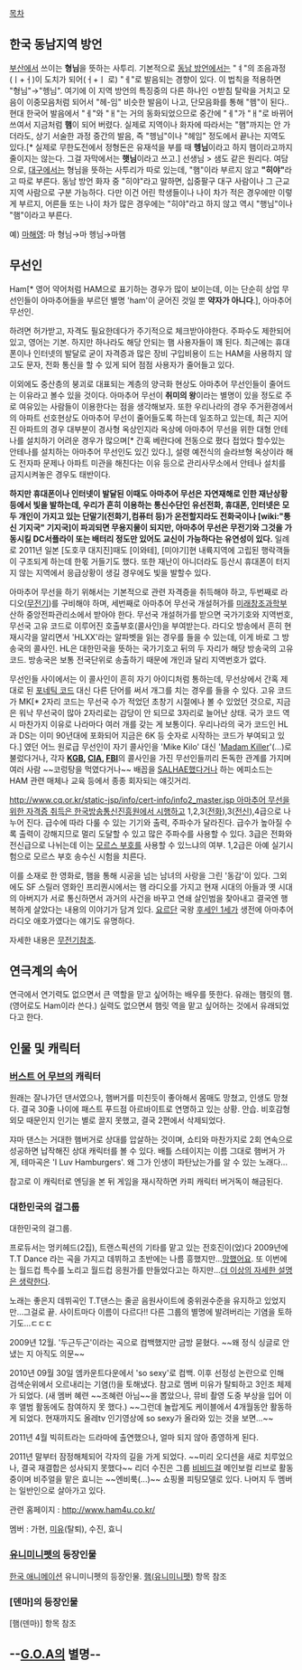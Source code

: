[[목차]]

== 한국 동남지역 방언 ==
[[부산]]에서 쓰이는 '''형님'''을 뜻하는 사투리. 
기본적으로 [[동남 방언]]에서는 "ㅕ"의 조음과정(ㅣ+ㅓ)이 도치가 되어(ㅓ+ㅣ 로) "ㅔ"로 발음되는 경향이 있다. 이 법칙을 적용하면 "형님"→"헹님". 여기에 이 지역 방언의 특징중의 다른 하나인 ㅇ받침 탈락을 거치고 모음이 이중모음처럼 되어서 "헤-임" 비슷한 발음이 나고, 단모음화를 통해 "헴"이 된다.. 현대 한국어 발음에서 "ㅔ"와 "ㅐ"는 거의 동화되었으므로 중간에 "ㅔ"가 "ㅐ"로 바뀌어 쓰여서 지금처럼 '''햄'''이 되어 버렸다. 실제로 지역이나 화자에 따라서는 "햄"까지는 안 가더라도, 상기 서술한 과정 중간의 발음, 즉 "헹님"이나 "헤임" 정도에서 끝나는 지역도 있다.[* 실제로 무한도전에서 정형돈은 유재석을 부를 때 '''헹님'''이라고 하지 햄이라고까지 줄이지는 않는다. 그걸 자막에서는 '''햇님'''이라고 쓰고.] 
선생님 > 샘도 같은 원리다.
여담으로, [[대구]]에서는 형님을 뜻하는 사투리가 따로 있는데, "햄"이라 부르지 않고 '''"히야"'''라고 따로 부른다. 동남 방언 화자 중 "히야"라고 말하면, 십중팔구 대구 사람이나 그 근교 지역 사람으로 구분 가능하다. 다만 이건 어린 학생들이나 나이 차가 적은 경우에만 이렇게 부르지, 어른들 또는 나이 차가 많은 경우에는 "히야"라고 하지 않고 역시 "행님"이나 "햄"이라고 부른다.

예) [[마해영]]: 마 형님→마 헹님→마햄

== 무선인 ==
Ham[* 영어 약어처럼 HAM으로 표기하는 경우가 많이 보이는데, 이는 단순히 상업 무선인들이 아마추어들을 부르던 별명 'ham'이 굳어진 것일 뿐 '''약자가 아니다'''.], 아마추어 무선인.

하려면 허가받고, 자격도 필요한데다가 주기적으로 체크받아야한다. 주파수도 제한되어 있고, 영어는 기본. 하지만 하나라도 해당 안되는 햄 사용자들이 꽤 된다. 최근에는 휴대폰이나 인터넷의 발달로 굳이 자격증과 많은 장비 구입비용이 드는 HAM을 사용하지 않고도 문자, 전화 통신을 할 수 있게 되어 점점 사용자가 줄어들고 있다.

이외에도 중산층의 붕괴로 대표되는 계층의 양극화 현상도 아마추어 무선인들이 줄어드는 이유라고 볼수 있을 것이다. 아마추어 무선이 '''취미의 왕'''이라는 별명이 있을 정도로 주로 여유있는 사람들이 이용한다는 점을 생각해보자. 또한 우리나라의 경우 주거환경에서의 아파트 선호현상도 아마추어 무선이 줄어들도록 하는데 일조하고 있는데, 최근 지어진 아파트의 경우 대부분이 경사형 옥상인지라 옥상에 아마추어 무선을 위한 대형 안테나를 설치하기 어려운 경우가 많으며[* 간혹 베란다에 전동으로 폈다 접었다 할수있는 안테나를 설치하는 아마추어 무선인도 있긴 있다.], 설령 예전식의 슬라브형 옥상이라 해도 전자파 문제나 아파트 미관을 해친다는 이유 등으로 관리사무소에서 안테나 설치를 금지시켜놓은 경우도 태반이다.

'''하지만 휴대폰이나 인터넷이 발달된 이때도 아마추어 무선은 자연재해로 인한 재난상황 등에서 빛을 발하는데, 우리가 흔히 이용하는 통신수단인 유선전화, 휴대폰, 인터넷은 모두 개인이 가지고 있는 단말기(전화기,컴퓨터 등)가 온전할지라도 전화국이나 [wiki:"통신 기지국" 기지국]이 파괴되면 무용지물이 되지만, 아마추어 무선은 무전기와 그것을 가동시킬 DC서플라이 또는 배터리 정도만 있어도 교신이 가능하다는 유연성이 있다.''' 일례로 2011년 일본 [도호쿠 대지진]때도 [이와테], [미야기]현 내륙지역에 고립된 행락객들이 구조되게 하는데 한몫 거들기도 했다. 또한 재난이 아니더라도 등산시 휴대폰이 터지지 않는 지역에서 응급상황이 생길 경우에도 빛을 발할수 있다.

아마추어 무선을 하기 위해서는 기본적으로 관련 자격증을 취득해야 하고, 두번째로 라디오([[무전기]])를 구비해야 하며, 세번째로 아마추어 무선국 개설허가를 [[미래창조과학부]] 산하 중앙전파관리소에서 받아야 한다. 무선국 개설허가를 받으면 국가기호와 지역번호, 무선국 고유 코드로 이루어진 호출부호(콜사인)을 부여받는다. 라디오 방송에서 흔히 현재시각을 알리면서 'HLXX'라는 알파벳을 읽는 경우를 들을 수 있는데, 이게 바로 그 방송국의 콜사인. HL은 대한민국을 뜻하는 국가기호고 뒤의 두 자리가 해당 방송국의 고유 코드. 방송국은 보통 전국단위로 송출하기 때문에 개인과 달리 지역번호가 없다. 

무선인들 사이에서는 이 콜사인이 흔히 자기 아이디처럼 통하는데, 무선상에서 간혹 제대로 된 [[포네틱 코드]] 대신 다른 단어를 써서 개그를 치는 경우를 들을 수 있다. 고유 코드가 MK[* 2자리 코드는 무선국 수가 적었던 초창기 시절에나 볼 수 있었던 것으로, 지금은 워낙 무선국이 많아 2자리로는 감당이 안 되므로 3자리로 늘어난 상태. 국가 코드 역시 마찬가지 이유로 나라마다 여러 개를 갖는 게 보통이다. 우리나라의 국가 코드인 HL과 DS는 이미 90년대에 포화되어 지금은 6K 등 숫자로 시작하는 코드가 부여되고 있다.] 였던 어느 원로급 무선인이 자기 콜사인을 'Mike Kilo' 대신 '[[음경|Madam Killer]]'(...)로 불렀다거나, 각자 '''[[KGB]], [[CIA]], [[FBI]]'''의 콜사인을 가진 무선인들끼리 돈독한 관계를 가지며 여러 사람 ~~코렁탕을 먹였다거나~~ 배꼽을 [[SALHAE]]했다거나 하는 에피소드는 HAM 관련 매체나 교육 등에서 종종 회자되는 얘깃거리.

[[http://www.cq.or.kr/static-jsp/info/cert-info/info2_master.jsp 아마추어 무선을 위한 자격증 취득은 한국방송통신진흥원에서 시행하고]] 1,2,3([[전화]]),3([[전신]]),4급으로 나누어 진다. 급수에 따라 다룰 수 있는 기기와 출력, 주파수가 달라진다. 급수가 높아질 수록 출력이 강해지므로 멀리 도달할 수 있고 많은 주파수를 사용할 수 있다. 3급은 전화와 전신급으로 나뉘는데 이는 [[모르스 부호]]를 사용할 수 있느냐의 여부. 1,2급은 아예 실기시험으로 모르스 부호 송수신 시험을 치른다.

이를 소재로 한 영화로, 햄을 통해 시공을 넘는 남녀의 사랑을 그린 '동감'이 있다. 그외에도 SF 스릴러 영화인 프리퀀시에서는 햄 라디오를 가지고 현재 시대의 아들과 옛 시대의 아버지가 서로 통신하면서 과거의 사건을 바꾸고 연쇄 살인범을 찾아내고 결국엔 행복하게 살았다는 내용의 이야기가 담겨 있다. [[요르단]] 국왕 [[후세인 1세]]가 생전에 아마추어 라디오 애호가였다는 얘기도 유명하다.

자세한 내용은 [[무전기]]참조.
== 연극계의 속어 ==
연극에서 연기력도 없으면서 큰 역할을 맏고 싶어하는 배우를 뜻한다. 유래는 햄릿의 햄.(영어로도 Ham이라 쓴다.) 실력도 없으면셔 햄릿 역을 맡고 싶어하는 것에서 유래되었다고 한다.
== 인물 및 캐릭터 ==
=== [[버스트 어 무브]]의 캐릭터 ===
원래는 잘나가던 댄서였으나, 햄버거를 미친듯이 좋아해서 몸매도 망쳤고, 인생도 망쳤다. 결국 30줄 나이에 패스트 푸드점 아르바이트로 연명하고 있는 상황. 안습. 비호감형 외모 때문인지 인기는 별로 끌지 못했고, 결국 2편에서 삭제되었다.

쟈마 댄스는 거대한 햄버거로 상대를 압살하는 것이며, 쇼티와 마찬가지로 2회 연속으로 성공하면 납작해진 상대 캐릭터를 볼 수 있다. 배틀 스테이지는 이름 그대로 햄버거 가게, 테마곡은 'I Luv Hamburgers'. 왜 그가 인생이 파탄났는가를 알 수 있는 노래다...

참고로 이 캐릭터로 엔딩을 본 뒤 게임을 재시작하면 카피 캐릭터 버거독이 해금된다.
=== 대한민국의 걸그룹 ===
대한민국의 걸그룹.

프로듀서는 멍키헤드(2집), 트랜스픽션의 기타를 맡고 있는 전호진이(었)다
2009년에 T.T Dance 라는 곡을 가지고 데뷔하고 초반에는 나름 흥했지만...[[망했어요]].
또 이번에는 월드컵 특수를 노리고 월드컵 응원가를 만들었다고는 하지만...[[더 이상의 자세한 설명은 생략한다]].

노래는 좋은지 데뷔곡인 T.T댄스는 줄곧 음원사이트에 중위권수준을 유지하고 있었지만...그걸로 끝. 사이트마다 이름이 다르다!! 다른 그룹의 별명에 발려버리는 기염을 토하기도...ㄷㄷㄷ

2009년 12월. '두근두근'이라는 곡으로 컴백했지만 금방 묻혔다. ~~왜 정식 싱글로 안 냈는 지 아직도 의문~~

2010년 09월 30일 엠카운트다운에서 'so sexy'로 컴백. 이후 선정성 논란으로 인해 검색순위에서 오르내리는 기염(!)을 토해냈다. 참고로 멤버 미유가 탈퇴하고 3인조 체제가 되었다. (새 멤버 혜련 ~~조혜련 아님~~을 뽑았으나, 뮤비 촬영 도중 부상을 입어 이후 앨범 활동에도 참여하지 못 했다.) ~~그런데 놀랍게도 케이블에서 4개월동안 활동하게 되었다. 현재까지도 올레tv 인기영상에 so sexy가 올라와 있는 것을 보면...~~ 

2011년 4월 빅히트라는 드라마에 출연했으나, 얼마 되지 않아 종영하게 된다.

2011년 말부터 잠정해체되어 각자의 길을 가게 되었다. ~~미리 오디션을 새로 치루었으나, 결국 재결합은 성사되지 못했다~~
리더 수진은 그룹 [[비비드걸]] 메인보컬 리브로 활동중이며
비주얼을 맡은 효니는 ~~엔비룩(...)~~ 쇼핑몰 피팅모델로 있다.
나머지 두 멤버는 일반인으로 살아가고 있다.

관련 홈페이지 : http://www.ham4u.co.kr/

멤버 : 가현, [[미유]](탈퇴), 수진, 효니 

=== [[유니미니펫]]의 등장인물 ===
[[한국 애니메이션]] 유니미니펫의 등장인물.
[[햄(유니미니펫)]] 항목 참조

=== [덴마]의 등장인물 ===
[햄(덴마)] 항목 참조
== --[[G.O.A]]의 별명-- ==
